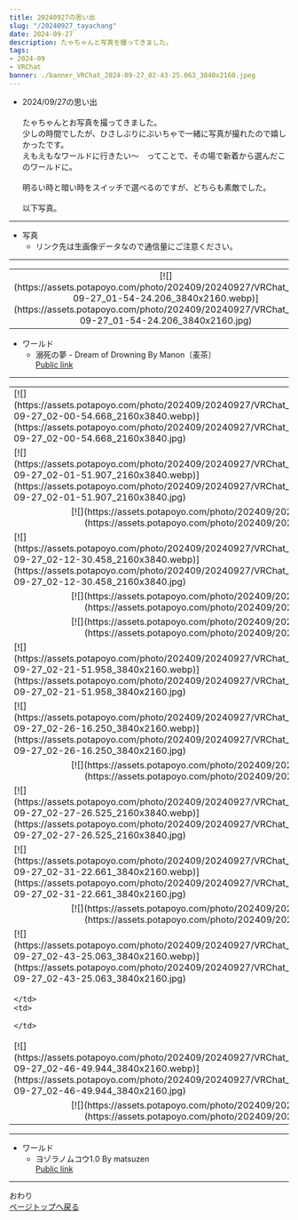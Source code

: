 ```yaml
---
title: 20240927の思い出
slug: "/20240927_tayachang"
date: 2024-09-27
description: たゃちゃんと写真を撮ってきました。
tags:
- 2024-09
- VRChat
banner: ./banner_VRChat_2024-09-27_02-43-25.063_3840x2160.jpeg
---
```


+ 2024/09/27の思い出\
\
たゃちゃんとお写真を撮ってきました。  
少しの時間でしたが、ひさしぶりにぶいちゃで一緒に写真が撮れたので嬉しかったです。  
えもえもなワールドに行きたい〜　ってことで、その場で新着から選んだこのワールドに。  
\
明るい時と暗い時をスイッチで選べるのですが、どちらも素敵でした。  
\
以下写真。

------------------------------
+ 写真
  + リンク先は生画像データなので通信量にご注意ください。
------------------------------

<table>
  <tr>
    <td colspan="2">
      <div align="center">
        [![](https://assets.potapoyo.com/photo/202409/20240927/VRChat_2024-09-27_01-54-24.206_3840x2160.webp)](https://assets.potapoyo.com/photo/202409/20240927/VRChat_2024-09-27_01-54-24.206_3840x2160.jpg)
      </div>
    </td>
  </tr>
</table>

+ ワールド
  + 溺死の夢 - Dream of Drowning By Manon〔麦茶〕\
  [Public link](https://vrchat.com/home/launch?worldId=wrld_0070e9c7-e484-41fb-be92-a09355ece9cf)

------------------------------

<table>
  <tr>
    <td>
      [![](https://assets.potapoyo.com/photo/202409/20240927/VRChat_2024-09-27_02-00-54.668_2160x3840.webp)](https://assets.potapoyo.com/photo/202409/20240927/VRChat_2024-09-27_02-00-54.668_2160x3840.jpg)
    </td>
    <td>
      [![](https://assets.potapoyo.com/photo/202409/20240927/VRChat_2024-09-27_02-01-25.518_2160x3840.webp)](https://assets.potapoyo.com/photo/202409/20240927/VRChat_2024-09-27_02-01-25.518_2160x3840.jpg)
    </td>
  </tr>
  <tr>
    <td>
      [![](https://assets.potapoyo.com/photo/202409/20240927/VRChat_2024-09-27_02-01-51.907_2160x3840.webp)](https://assets.potapoyo.com/photo/202409/20240927/VRChat_2024-09-27_02-01-51.907_2160x3840.jpg)
    </td>
    <td>
      [![](https://assets.potapoyo.com/photo/202409/20240927/VRChat_2024-09-27_02-09-28.754_2160x3840.webp)](https://assets.potapoyo.com/photo/202409/20240927/VRChat_2024-09-27_02-09-28.754_2160x3840.jpg)
    </td>
  </tr>
  <tr>
    <td colspan="2">
      <div align="center">
        [![](https://assets.potapoyo.com/photo/202409/20240927/VRChat_2024-09-27_02-06-45.055_3840x2160.webp)](https://assets.potapoyo.com/photo/202409/20240927/VRChat_2024-09-27_02-06-45.055_3840x2160.jpg)
      </div>
    </td>
  </tr>
  <tr>
    <td>
      [![](https://assets.potapoyo.com/photo/202409/20240927/VRChat_2024-09-27_02-12-30.458_2160x3840.webp)](https://assets.potapoyo.com/photo/202409/20240927/VRChat_2024-09-27_02-12-30.458_2160x3840.jpg)
    </td>
    <td>
      [![](https://assets.potapoyo.com/photo/202409/20240927/VRChat_2024-09-27_02-18-13.038_2160x3840.webp)](https://assets.potapoyo.com/photo/202409/20240927/VRChat_2024-09-27_02-18-13.038_2160x3840.jpg)
    </td>
  </tr>
  <tr>
    <td colspan="2">
      <div align="center">
        [![](https://assets.potapoyo.com/photo/202409/20240927/VRChat_2024-09-27_02-20-09.922_3840x2160.webp)](https://assets.potapoyo.com/photo/202409/20240927/VRChat_2024-09-27_02-20-09.922_3840x2160.jpg)
      </div>
    </td>
  </tr>
  <tr>
    <td colspan="2">
      <div align="center">
        [![](https://assets.potapoyo.com/photo/202409/20240927/VRChat_2024-09-27_02-21-39.416_3840x2160.webp)](https://assets.potapoyo.com/photo/202409/20240927/VRChat_2024-09-27_02-21-39.416_3840x2160.jpg)
      </div>
    </td>
  </tr>
  <tr>
    <td>
      [![](https://assets.potapoyo.com/photo/202409/20240927/VRChat_2024-09-27_02-21-51.958_3840x2160.webp)](https://assets.potapoyo.com/photo/202409/20240927/VRChat_2024-09-27_02-21-51.958_3840x2160.jpg)
    </td>
    <td>
      [![](https://assets.potapoyo.com/photo/202409/20240927/VRChat_2024-09-27_02-22-10.140_3840x2160.webp)](https://assets.potapoyo.com/photo/202409/20240927/VRChat_2024-09-27_02-22-10.140_3840x2160.jpg)
    </td>
  </tr>
  <tr>
    <td>
      [![](https://assets.potapoyo.com/photo/202409/20240927/VRChat_2024-09-27_02-26-16.250_3840x2160.webp)](https://assets.potapoyo.com/photo/202409/20240927/VRChat_2024-09-27_02-26-16.250_3840x2160.jpg)
    </td>
    <td>
      [![](https://assets.potapoyo.com/photo/202409/20240927/VRChat_2024-09-27_02-25-00.532_3840x2160.webp)](https://assets.potapoyo.com/photo/202409/20240927/VRChat_2024-09-27_02-25-00.532_3840x2160.jpg)
    </td>
  </tr>
  <tr>
    <td colspan="2">
      <div align="center">
        [![](https://assets.potapoyo.com/photo/202409/20240927/VRChat_2024-09-27_02-29-52.730_3840x2160.webp)](https://assets.potapoyo.com/photo/202409/20240927/VRChat_2024-09-27_02-29-52.730_3840x2160.jpg)
      </div>
    </td>
  </tr>
  <tr>
    <td>
      [![](https://assets.potapoyo.com/photo/202409/20240927/VRChat_2024-09-27_02-27-26.525_2160x3840.webp)](https://assets.potapoyo.com/photo/202409/20240927/VRChat_2024-09-27_02-27-26.525_2160x3840.jpg)
    </td>
    <td>
      [![](https://assets.potapoyo.com/photo/202409/20240927/VRChat_2024-09-27_02-33-50.558_2160x3840.webp)](https://assets.potapoyo.com/photo/202409/20240927/VRChat_2024-09-27_02-33-50.558_2160x3840.jpg)
    </td>
  </tr>
  <tr>
    <td>
      [![](https://assets.potapoyo.com/photo/202409/20240927/VRChat_2024-09-27_02-31-22.661_3840x2160.webp)](https://assets.potapoyo.com/photo/202409/20240927/VRChat_2024-09-27_02-31-22.661_3840x2160.jpg)
    </td>
    <td>
      [![](https://assets.potapoyo.com/photo/202409/20240927/VRChat_2024-09-27_02-35-54.790_3840x2160.webp)](https://assets.potapoyo.com/photo/202409/20240927/VRChat_2024-09-27_02-35-54.790_3840x2160.jpg)
    </td>
  </tr>
  <tr>
    <td colspan="2">
      <div align="center">
        [![](https://assets.potapoyo.com/photo/202409/20240927/VRChat_2024-09-27_02-41-40.968_3840x2160.webp)](https://assets.potapoyo.com/photo/202409/20240927/VRChat_2024-09-27_02-41-40.968_3840x2160.jpg)
      </div>
    </td>
  </tr>
  <tr>
    <td>
      [![](https://assets.potapoyo.com/photo/202409/20240927/VRChat_2024-09-27_02-43-25.063_3840x2160.webp)](https://assets.potapoyo.com/photo/202409/20240927/VRChat_2024-09-27_02-43-25.063_3840x2160.jpg)
    </td>
    <td>
      [![](https://assets.potapoyo.com/photo/202409/20240927/VRChat_2024-09-27_02-45-57.992_3840x2160.webp)](https://assets.potapoyo.com/photo/202409/20240927/VRChat_2024-09-27_02-45-57.992_3840x2160.jpg)
    </td>
  </tr>
  <tr>
    <td>

    </td>
    <td>

    </td>
  </tr>
  <tr>
    <td>
      [![](https://assets.potapoyo.com/photo/202409/20240927/VRChat_2024-09-27_02-46-49.944_3840x2160.webp)](https://assets.potapoyo.com/photo/202409/20240927/VRChat_2024-09-27_02-46-49.944_3840x2160.jpg)
    </td>
    <td>
      [![](https://assets.potapoyo.com/photo/202409/20240927/VRChat_2024-09-27_02-47-25.438_3840x2160.webp)](https://assets.potapoyo.com/photo/202409/20240927/VRChat_2024-09-27_02-47-25.438_3840x2160.jpg)
    </td>
  </tr>
  <tr>
    <td colspan="2">
      <div align="center">
        [![](https://assets.potapoyo.com/photo/202409/20240927/VRChat_2024-09-27_02-54-31.418_2160x3840.webp)](https://assets.potapoyo.com/photo/202409/20240927/VRChat_2024-09-27_02-54-31.418_2160x3840.jpg)
      </div>
    </td>
  </tr>
</table>

------------------------------

+ ワールド
  + ヨゾラノムコウ1․0 By matsuzen\
  [Public link](https://vrchat.com/home/launch?worldId=wrld_90082eb9-cde9-483c-b423-b09c1216db47)

------------------------------

おわり\
<a href="#">ページトップへ戻る</a>
